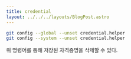 ```yaml
---
title: credential
layout: ../../../layouts/BlogPost.astro
---
```


```bash
git config --global --unset credential.helper
git config --system --unset credential.helper
```

위 명령어를 통해 저장된 자격증명을 삭제할 수 있다.